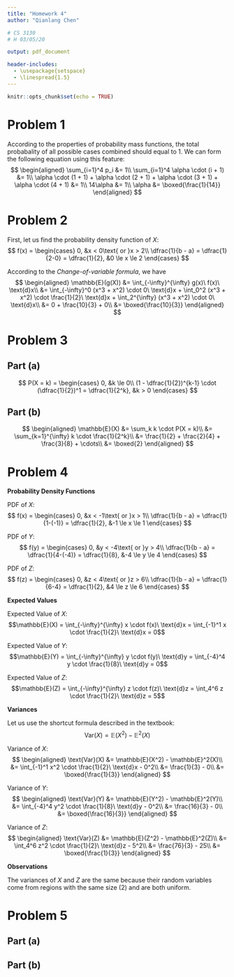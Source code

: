 ```yaml
---
title: "Homework 4"
author: "Qianlang Chen"

# CS 3130
# H 03/05/20

output: pdf_document

header-includes:
  - \usepackage{setspace}
  - \linespread{1.5}
---
```


```r
knitr::opts_chunk$set(echo = TRUE)
```

# Problem 1

According to the properties of probability mass functions, the total probabality of all possible cases combined should equal to 1. We can form the following equation using this feature:
$$
\begin{aligned}
                                                                           \sum_{i=1}^4 p_i &= 1\\
                                                          \sum_{i=1}^4 \alpha \cdot (i + 1) &= 1\\
  \alpha \cdot (1 + 1) + \alpha \cdot (2 + 1) + \alpha \cdot (3 + 1) + \alpha \cdot (4 + 1) &= 1\\
                                                                                   14\alpha &= 1\\
                                                                                     \alpha &= \boxed{\frac{1}{14}}
\end{aligned}
$$

\pagebreak
# Problem 2

First, let us find the probability density function of $X$:
$$
f(x) = \begin{cases}
  0, &x < 0\text{ or }x > 2\\
  \dfrac{1}{b - a} = \dfrac{1}{2-0} = \dfrac{1}{2}, &0 \le x \le 2
\end{cases}
$$

According to the *Change-of-variable formula*, we have
$$
\begin{aligned}
  \mathbb{E}(g(X)) &= \int_{-\infty}^{\infty} g(x)\ f(x)\ \text{d}x\\
                   &= \int_{-\infty}^0 (x^3 + x^2) \cdot 0\ \text{d}x + \int_0^2 (x^3 + x^2) \cdot \frac{1}{2}\ \text{d}x + \int_2^{\infty} (x^3 + x^2) \cdot 0\ \text{d}x\\
                   &= 0 + \frac{10}{3} + 0\\
                   &= \boxed{\frac{10}{3}}
\end{aligned}
$$

\pagebreak
# Problem 3

## Part (a)

$$
P(X = k) = \begin{cases}
  0, &k \le 0\\
  (1 - \dfrac{1}{2})^{k-1} \cdot (\dfrac{1}{2})^1 = \dfrac{1}{2^k}, &k > 0
\end{cases}
$$

## Part (b)

$$
\begin{aligned}
  \mathbb{E}(X) &= \sum_k k \cdot P(X = k)\\
                &= \sum_{k=1}^{\infty} k \cdot \frac{1}{2^k}\\
                &= \frac{1}{2} + \frac{2}{4} + \frac{3}{8} + \cdots\\
                &= \boxed{2}
\end{aligned}
$$

\pagebreak
# Problem 4

**Probability Density Functions**

PDF of $X$:
$$
f(x) = \begin{cases}
  0, &x < -1\text{ or }x > 1\\
  \dfrac{1}{b - a} = \dfrac{1}{1-(-1)} = \dfrac{1}{2}, &-1 \le x \le 1
\end{cases}
$$

PDF of $Y$:
$$
f(y) = \begin{cases}
  0, &y < -4\text{ or }y > 4\\
  \dfrac{1}{b - a} = \dfrac{1}{4-(-4)} = \dfrac{1}{8}, &-4 \le y \le 4
\end{cases}
$$

PDF of $Z$:
$$
f(z) = \begin{cases}
  0, &z < 4\text{ or }z > 6\\
  \dfrac{1}{b - a} = \dfrac{1}{6-4} = \dfrac{1}{2}, &4 \le z \le 6
\end{cases}
$$

**Expected Values**

Expected Value of $X$:
$$\mathbb{E}(X) = \int_{-\infty}^{\infty} x \cdot f(x)\ \text{d}x = \int_{-1}^1 x \cdot \frac{1}{2}\ \text{d}x = 0$$

Expected Value of $Y$:
$$\mathbb{E}(Y) = \int_{-\infty}^{\infty} y \cdot f(y)\ \text{d}y = \int_{-4}^4 y \cdot \frac{1}{8}\ \text{d}y = 0$$

Expected Value of $Z$:
$$\mathbb{E}(Z) = \int_{-\infty}^{\infty} z \cdot f(z)\ \text{d}z = \int_4^6 z \cdot \frac{1}{2}\ \text{d}z = 5$$

**Variances**

Let us use the shortcut formula described in the textbook:
$$\text{Var}(X) = \mathbb{E}(X^2) - \mathbb{E}^2(X)$$

Variance of $X$:
$$
\begin{aligned}
  \text{Var}(X) &= \mathbb{E}(X^2) - \mathbb{E}^2(X)\\
                &= \int_{-1}^1 x^2 \cdot \frac{1}{2}\ \text{d}x - 0^2\\
                &= \frac{1}{3} - 0\\
                &= \boxed{\frac{1}{3}}
\end{aligned}
$$

Variance of $Y$:
$$
\begin{aligned}
  \text{Var}(Y) &= \mathbb{E}(Y^2) - \mathbb{E}^2(Y)\\
                &= \int_{-4}^4 y^2 \cdot \frac{1}{8}\ \text{d}y - 0^2\\
                &= \frac{16}{3} - 0\\
                &= \boxed{\frac{16}{3}}
\end{aligned}
$$

Variance of $Z$:
$$
\begin{aligned}
  \text{Var}(Z) &= \mathbb{E}(Z^2) - \mathbb{E}^2(Z)\\
                &= \int_4^6 z^2 \cdot \frac{1}{2}\ \text{d}z - 5^2\\
                &= \frac{76}{3} - 25\\
                &= \boxed{\frac{1}{3}}
\end{aligned}
$$

**Observations**

The variances of $X$ and $Z$ are the same because their random variables come from regions with the same size (2) and are both uniform.

\pagebreak
# Problem 5

## Part (a)



## Part (b)











